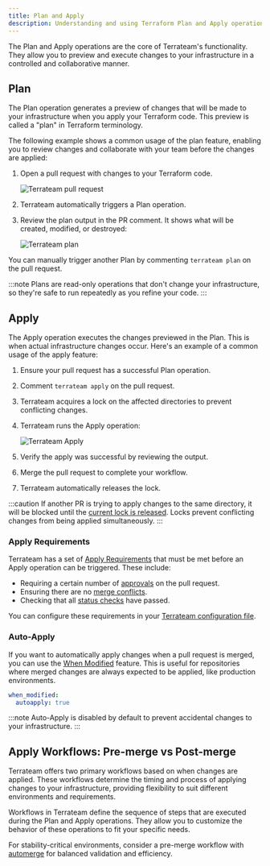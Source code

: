 ```yaml
---
title: Plan and Apply
description: Understanding and using Terraform Plan and Apply operations with Terrateam
---
```


The Plan and Apply operations are the core of Terrateam's functionality. They allow you to preview and execute changes to your infrastructure in a controlled and collaborative manner.

## Plan

The Plan operation generates a preview of changes that will be made to your infrastructure when you apply your Terraform code. This preview is called a "plan" in Terraform terminology.

The following example shows a common usage of the plan feature, enabling you to review changes and collaborate with your team before the changes are applied:
<Steps>
1. Open a pull request with changes to your Terraform code.

   ![Terrateam pull request](../../../assets/nibbler-pull-request.png)

2. Terrateam automatically triggers a Plan operation.

3. Review the plan output in the PR comment. It shows what will be created, modified, or destroyed:

    ![Terrateam plan](../../../assets/nibbler-terrateam-plan.png)

</Steps>

You can manually trigger another Plan by commenting `terrateam plan` on the pull request.

:::note
Plans are read-only operations that don't change your infrastructure, so they're safe to run repeatedly as you refine your code.
:::

## Apply

The Apply operation executes the changes previewed in the Plan. This is when actual infrastructure changes occur.
Here's an example of a common usage of the apply feature:
<Steps>
1. Ensure your pull request has a successful Plan operation.

2. Comment `terrateam apply` on the pull request.

3. Terrateam acquires a lock on the affected directories to prevent conflicting changes.

4. Terrateam runs the Apply operation:

   ![Terrateam Apply](../../../assets/nibbler-terrateam-apply.png)

5. Verify the apply was successful by reviewing the output.

6. Merge the pull request to complete your workflow.

7. Terrateam automatically releases the lock.
</Steps>

:::caution
If another PR is trying to apply changes to the same directory, it will be blocked until the [current lock is released](/advanced-workflows/locks-and-concurrency/). Locks prevent conflicting changes from being applied simultaneously.
:::



### Apply Requirements

Terrateam has a set of [Apply Requirements](/configuration-reference/apply-requirements) that must be met before an Apply operation can be triggered. These include:

- Requiring a certain number of [approvals](/configuration-reference/apply-requirements#approved) on the pull request.
- Ensuring there are no [merge conflicts](/configuration-reference/apply-requirements#merge-conflicts).
- Checking that all [status checks](/configuration-reference/apply-requirements#status-checks) have passed.

You can configure these requirements in your [Terrateam configuration file](/getting-started/configuration).
### Auto-Apply
If you want to automatically apply changes when a pull request is merged, you can use the [When Modified](/configuration-reference/when-modified) feature. This is useful for repositories where merged changes are always expected to be applied, like production environments.
```yaml
when_modified:
  autoapply: true
```
:::note 
   Auto-Apply is disabled by default to prevent accidental changes to your infrastructure.
:::
## Apply Workflows: Pre-merge vs Post-merge
Terrateam offers two primary workflows based on when changes are applied. These workflows determine the timing and process of applying changes to your infrastructure, providing flexibility to suit different environments and requirements.

Workflows in Terrateam define the sequence of steps that are executed during the Plan and Apply operations. They allow you to customize the behavior of these operations to fit your specific needs. 

For stability-critical environments, consider a pre-merge workflow with [automerge](/configuration-reference/automerge) for balanced validation and efficiency.
